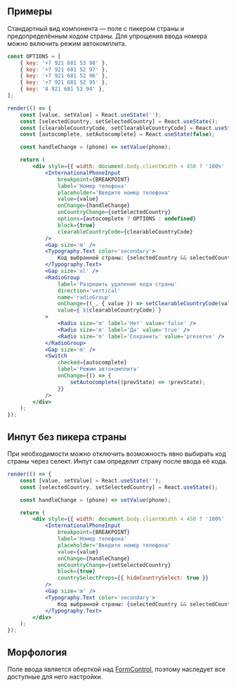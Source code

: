 ## Примеры

Стандартный вид компонента — поле с пикером страны и предопределённым кодом страны.
Для упрощения ввода номера можно включить режим автокомплита.

```jsx live mobileHeight={640}
const OPTIONS = [
    { key: '+7 921 681 53 98' },
    { key: '+7 921 681 52 97' },
    { key: '+7 921 681 52 96' },
    { key: '+7 921 681 52 95' },
    { key: '8 921 681 52 94' },
];

render(() => {
    const [value, setValue] = React.useState('');
    const [selectedCountry, setSelectedCountry] = React.useState();
    const [clearableCountryCode, setClearableCountryCode] = React.useState(false);
    const [autocomplete, setAutocomplete] = React.useState(false);

    const handleChange = (phone) => setValue(phone);

    return (
        <div style={{ width: document.body.clientWidth < 450 ? '100%' : 320 }}>
            <InternationalPhoneInput
                breakpoint={BREAKPOINT}
                label='Номер телефона'
                placeholder='Введите номер телефона'
                value={value}
                onChange={handleChange}
                onCountryChange={setSelectedCountry}
                options={autocomplete ? OPTIONS : undefined}
                block={true}
                clearableCountryCode={clearableCountryCode}
            />
            <Gap size='m' />
            <Typography.Text color='secondary'>
                Код выбранной страны: {selectedCountry && selectedCountry.iso2}
            </Typography.Text>
            <Gap size='xl' />
            <RadioGroup
                label='Разрешить удаление кода страны'
                direction='vertical'
                name='radioGroup'
                onChange={(_, { value }) => setClearableCountryCode(value === 'preserve' ? value : value === 'true')}
                value={`${clearableCountryCode}`}
            >
                <Radio size='m' label='Нет' value='false' />
                <Radio size='m' label='Да' value='true' />
                <Radio size='m' label='Сохранить' value='preserve' />
            </RadioGroup>
            <Gap size='m' />
            <Switch
                checked={autocomplete}
                label='Режим автокомплита'
                onChange={() => {
                    setAutocomplete((prevState) => !prevState);
                }}
            />
        </div>
    );
});
```

## Инпут без пикера страны

При необходимости можно отключить возможность явно выбирать код страны через селект. Инпут сам определит страну после ввода её кода.

```jsx live mobileHeight={640}
render(() => {
    const [value, setValue] = React.useState('');
    const [selectedCountry, setSelectedCountry] = React.useState();

    const handleChange = (phone) => setValue(phone);

    return (
        <div style={{ width: document.body.clientWidth < 450 ? '100%' : 320 }}>
            <InternationalPhoneInput
                breakpoint={BREAKPOINT}
                label='Номер телефона'
                placeholder='Введите номер телефона'
                value={value}
                onChange={handleChange}
                onCountryChange={setSelectedCountry}
                block={true}
                countrySelectProps={{ hideCountrySelect: true }}
            />
            <Gap size='m' />
            <Typography.Text color='secondary'>
                Код выбранной страны: {selectedCountry && selectedCountry.iso2}
            </Typography.Text>
        </div>
    );
});
```

## Морфология

Поле ввода является оберткой над [FormControl](?path=/docs/formcontrol--docs),
поэтому наследует все доступные для него настройки.
